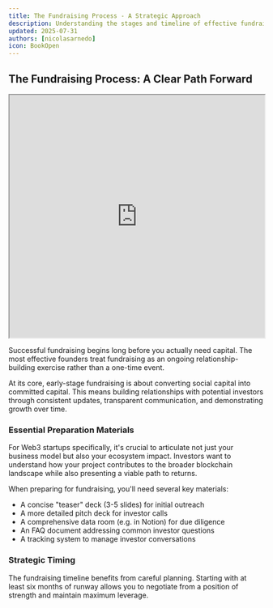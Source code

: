 ```yaml
---
title: The Fundraising Process - A Strategic Approach
description: Understanding the stages and timeline of effective fundraising for Web3 startups
updated: 2025-07-31
authors: [nicolasarnedo]
icon: BookOpen
---
```


## The Fundraising Process: A Clear Path Forward

<div style={{ margin: '2rem 0' }}>
  <iframe 
    src="https://drive.google.com/file/d/1VaqC1tPvdwlE4W-Qs8--s1WVZybxVHw_/preview" 
    width="100%" 
    height="480" 
    allow="autoplay"
    style={{ border: 'none', borderRadius: '8px' }}
  ></iframe>
</div> 

Successful fundraising begins long before you actually need capital. The most effective founders treat fundraising as an ongoing relationship-building exercise rather than a one-time event.

At its core, early-stage fundraising is about converting social capital into committed capital. This means building relationships with potential investors through consistent updates, transparent communication, and demonstrating growth over time.

### Essential Preparation Materials

For Web3 startups specifically, it's crucial to articulate not just your business model but also your ecosystem impact. Investors want to understand how your project contributes to the broader blockchain landscape while also presenting a viable path to returns.

When preparing for fundraising, you'll need several key materials:
- A concise "teaser" deck (3-5 slides) for initial outreach
- A more detailed pitch deck for investor calls
- A comprehensive data room (e.g. in Notion) for due diligence
- An FAQ document addressing common investor questions
- A tracking system to manage investor conversations

### Strategic Timing

The fundraising timeline benefits from careful planning. Starting with at least six months of runway allows you to negotiate from a position of strength and maintain maximum leverage.